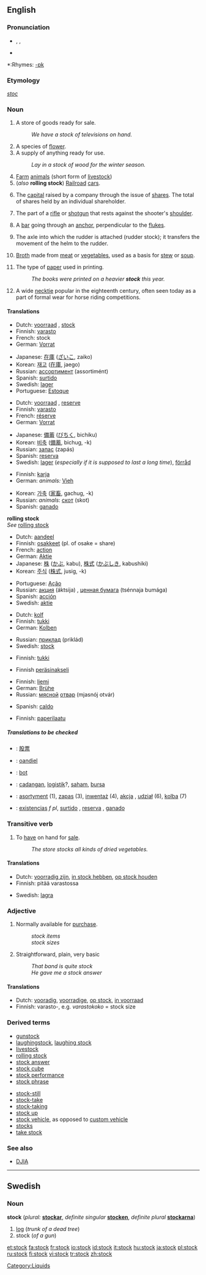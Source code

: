 {{wikipediapl}}
==English==

===Pronunciation===
*{{AHD|stŏk}}, {{IPA|/stɒk/}}, {{SAMPA|/stQk/}}
*{{audio|en-us-stock.ogg|Audio (US)}}

*:Rhymes: [[Rhymes:English:-ɒk|-ɒk]]

===Etymology===
{{OE.}} ''[[stoc]]''

===Noun===
{{en-noun|s|-}}

# A store of goods ready for sale.
#:''We have a stock of televisions on hand.''
# A species of [[flower]].
# A supply of anything ready for use.
#:''Lay in a stock of wood for the winter season.''
# [[Farm]] [[animals]] (short form of [[livestock]])
# (''also'' '''rolling stock''') [[Railroad]] [[car]]s.
# {{finance}} The [[capital]] raised by a company through the issue of [[shares]]. The total of shares held by an individual shareholder.
# The part of a [[rifle]] or [[shotgun]] that rests against the shooter's [[shoulder]].
# {{nautical}} A [[bar]] going through an [[anchor]], perpendicular to the [[fluke]]s.
# The axle into which the rudder is attached (rudder stock); it transfers the movement of the helm to the rudder.
# {{uncountable}} [[Broth]] made from [[meat]] or [[vegetable]]s, used as a basis for [[stew]] or [[soup]].
# The type of [[paper]] used in printing.
#:''The books were printed on a heavier '''stock''' this year.''
# A wide [[necktie]] popular in the eighteenth century, often seen today as a part of formal wear for horse riding competitions.

====Translations====
{{trans-top|store of goods for sale}}
*Dutch: [[voorraad]] {{m}}, [[stock]] {{m}}
*Finnish: [[varasto]]
*French: stock {{m}}
*German: [[Vorrat]] {{m}}
{{trans-mid}}
*Japanese: [[在庫]] ([[ざいこ]], zaiko)
*Korean: [[재고]] ([[在庫]], jaego)
*Russian: [[ассортимент]] (assortimént) {{m}}
*Spanish: [[surtido]] {{m}}
*Swedish: [[lager]] {{n}}
*Portuguese: [[Estoque]] {{m}}
{{trans-bottom}}

{{trans-top|species of flower}}
{{trans-mid}}
{{trans-bottom}}

{{trans-top|supply of anything ready for use}}
*Dutch: [[voorraad]] {{m}}, [[reserve]]
*Finnish: [[varasto]]
*French: [[réserve]] {{f}}
*German: [[Vorrat]] {{m}}
{{trans-mid}}
*Japanese: [[備蓄]] ([[びちく]], bichiku)
*Korean: [[비축]] ([[備蓄]], bichug, -k)
*Russian: [[запас]] (zapás) {{m}}
*Spanish: [[reserva]] {{f}}
*Swedish: [[lager]] {{n}} (''especially if it is supposed to last a long time''), [[förråd]] {{n}}
{{trans-bottom}}

{{trans-top|farm animals}}
*Finnish: [[karja]]
*German: ''animals:'' [[Vieh]] {{n}}
{{trans-mid}}
*Korean: [[가축]] ([[家畜]], gachug, -k)
*Russian: ''animals'': [[скот]] (skot) {{m}}
*Spanish: [[ganado]] {{m}}
{{trans-bottom}}

'''rolling stock''' <br>
''See'' [[rolling stock]]

{{trans-top|shares of a company}}
*Dutch: [[aandeel]] {{n}}
*Finnish: [[osake|osakkeet]] (pl. of osake = share)
*French: [[action#French|action]] {{f}}
*German: [[Aktie]] {{f}}
*Japanese: [[株]] ([[かぶ]], kabu), [[株式]] ([[かぶしき]], kabushiki)
*Korean: [[주식]] ([[株式]], jusig, -k)
{{trans-mid}}
*Portuguese: [[Ação]] {{f}}
*Russian: [[акция]] (áktsija) {{f}}, [[ценная бумага]] (tsénnaja bumága) {{f}}
*Spanish: [[acción]] {{f}}
*Swedish: [[aktie]] {{c}}
{{trans-bottom}}

{{trans-top|part of gun}}
*Dutch: [[kolf]] {{m}}
*Finnish: [[tukki]]
*German: [[Kolben]] {{m}}
{{trans-mid}}
*Russian: [[приклад]] (priklád) {{m}}
*Swedish: [[stock#Swedish|stock]] {{c}}
{{trans-bottom}}

{{trans-top|bar through an anchor}}
*Finnish: [[tukki]]
{{trans-mid}}
{{trans-bottom}}

{{trans-top|rudder stock}}
*Finnish [[peräsinakseli]]
{{trans-bottom}}

{{trans-top|broth}}
*Finnish: [[liemi]]
*German: [[Brühe]] {{f}}
*Russian: [[мясной]] [[отвар]] (mjasnój otvár) {{m}}
{{trans-mid}}
*Spanish: [[caldo]] {{m}}
{{trans-bottom}}

{{trans-top|type of paper}}
*Finnish: [[paperilaatu]]
{{trans-mid}}
{{trans-bottom}}

{{trans-top|necktie}}
{{trans-mid}}
{{trans-bottom}}

=====Translations to be checked=====
<!--Remove this section once all of the translations below have been moved into the tables above.-->
{{checktrans}}

*{{ttbc|Chinese}}: [[股票]]
*{{ttbc|Frisian}}: [[oandiel]]
*{{ttbc|Hungarian}}: [[bot]]
*{{ttbc|Indonesian}}: [[cadang|cadangan]], [[logistik]]?, [[saham]], [[bursa]]
*{{ttbc|Polish}}: [[asortyment]] {{m}} (1), [[zapas]] {{m}} (3), [[inwentaż]] {{m}} (4), [[akcja]] {{f}}, [[udział]] {{m}} (6), [[kolba]] {{f}} (7)
*{{ttbc|Spanish}}: [[existencia]]s ''f pl'', [[surtido]] {{m}}, [[reserva]] {{f}}, [[ganado]] {{m}}

===Transitive verb===
{{rfc-trverb|Transitive verb}}
{{en-verb}}

# To [[have]] on hand for [[sale]].
#:''The store stocks all kinds of dried vegetables.''

====Translations====
{{trans-top|have on hand for sale}}
*Dutch: [[voorradig zijn]], [[in stock hebben]], [[op stock houden]]
*Finnish: pitää varastossa
{{trans-mid}}
*Swedish: [[lagra]]
{{trans-bottom}}

===Adjective===
{{en-adj|-}}

# Normally available for [[purchase]].
#:''stock items''
#:''stock sizes''
# Straightforward, plain, very basic
#:''That band is quite stock''
#:''He gave me a stock answer''

====Translations====
{{trans-top|normally available for purchase}}
*Dutch: [[vooradig]], [[voorradige]], [[op stock]], [[in voorraad]]
*Finnish: varasto-, e.g. ''varastokoko'' = stock size
{{trans-mid}}
{{trans-bottom}}

===Derived terms===
{{top}}
*[[gunstock]]
*[[laughingstock]], [[laughing stock]]
*[[livestock]]
*[[rolling stock]]
*[[stock answer]]
*[[stock cube]]
*[[stock performance]]
*[[stock phrase]]
{{mid}}
*[[stock-still]]
*[[stock-take]]
*[[stock-taking]]
*[[stock up]]
*[[stock vehicle]], as opposed to [[custom vehicle]]
*[[stocks]]
*[[take stock]]
{{bottom}}

===See also===
*[[DJIA]]

----

==Swedish==

===Noun===
'''stock''' {{c}} (''plural:'' '''[[stockar]]''', ''definite singular'' '''[[stocken]]''', ''definite plural'' '''[[stockarna]]''')

# [[log]] (''trunk of a dead tree'')
# stock (''of a gun'')

[[Category:Liquids]]

[[et:stock]]
[[fa:stock]]
[[fr:stock]]
[[io:stock]]
[[id:stock]]
[[it:stock]]
[[hu:stock]]
[[ja:stock]]
[[pl:stock]]
[[ru:stock]]
[[fi:stock]]
[[vi:stock]]
[[tr:stock]]
[[zh:stock]]
